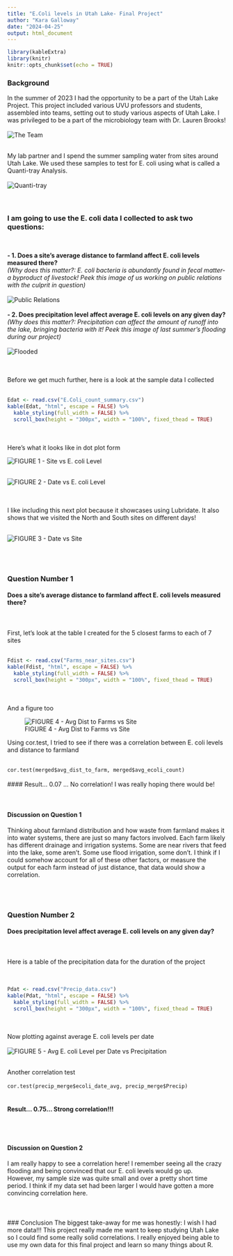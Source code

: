 ---
title: "E.Coli levels in Utah Lake- Final Project" 
author: "Kara Galloway"
date: "2024-04-25"
output: html_document
---

```{r setup, include=FALSE}
library(kableExtra)
library(knitr)
knitr::opts_chunk$set(echo = TRUE)
```

### Background  

In the summer of 2023 I had the opportunity to be a part of the Utah Lake Project. This project included various UVU professors and students, assembled into teams, setting out to study various aspects of Utah Lake. 
I was privileged to be a part of the microbiology team with Dr. Lauren Brooks!  
&nbsp;  
![The Team](.\\thefam.jpg)  
&nbsp;  

My lab partner and I spend the summer sampling water from sites around Utah Lake. We used these samples to test for E. coli using what is called a Quanti-tray Analysis.  
&nbsp;  
![Quanti-tray](.\\glow.jpg)  
&nbsp;  
&nbsp; 

### I am going to use the E. coli data I collected to ask two questions:  
&nbsp;  

**- 1. Does a site's average distance to farmland affect E. coli levels measured there?**  
*(Why does this matter?: E. coli bacteria is abundantly found in fecal matter- a byproduct of livestock! Peek this image of us working on public relations with the culprit in question)*  
&nbsp;  
![Public Relations](.\\publicrelations.jpg)  
&nbsp;  
**- 2. Does precipitation level affect average E. coli levels on any given day?**  
*(Why does this matter?: Precipitation can affect the amount of runoff into the lake, bringing bacteria with it! Peek this image of last summer's flooding during our project)*  
&nbsp;  
![Flooded](.\\floodedaf.jpg)  
&nbsp;  
&nbsp;  

Before we get much further, here is a look at the sample data I collected
&nbsp;  
&nbsp;  

```{r, results = 'asis', echo = FALSE}
Edat <- read.csv("E.Coli_count_summary.csv")
kable(Edat, "html", escape = FALSE) %>% 
  kable_styling(full_width = FALSE) %>% 
  scroll_box(height = "300px", width = "100%", fixed_thead = TRUE)  
````  

&nbsp;  
&nbsp;  
Here's what it looks like in dot plot form
&nbsp;  
  
![FIGURE 1 - Site vs E. coli Level](.\\sitevslevel.jpeg)
&nbsp;  
&nbsp;  



![FIGURE 2 - Date vs E. coli Level](.\\datevslevel.jpeg)  
&nbsp;  
&nbsp;  

I like including this next plot because it showcases using Lubridate. It also shows that we visited the North and South sites on different days!
&nbsp;  
&nbsp;  

![FIGURE 3 - Date vs Site](.\\datevssite.jpeg)  
&nbsp;  
&nbsp;  
&nbsp;  

### Question Number 1
#### Does a site's average distance to farmland affect E. coli levels measured there?  
&nbsp;  
&nbsp;  
First, let's look at the table I created for the 5 closest farms to each of 7 sites  
&nbsp;  
  
```{r, results = 'asis', echo = FALSE}
Fdist <- read.csv("Farms_near_sites.csv")
kable(Fdist, "html", escape = FALSE) %>% 
  kable_styling(full_width = FALSE) %>% 
  scroll_box(height = "300px", width = "100%", fixed_thead = TRUE)  
````  
&nbsp;  
&nbsp;  
And a figure too

![FIGURE 4 - Avg Dist to Farms vs Site](.\\sitevsavedist.jpeg)  


Using cor.test, I tried to see if there was a correlation between E. coli levels and distance to farmland  
&nbsp;  

`cor.test(merged$avg_dist_to_farm, merged$avg_ecoli_count)`  
&nbsp;
&nbsp;  
#### Result... 0.07 ... No correlation!
I was really hoping there would be!  
&nbsp;  
&nbsp;  

#### Discussion on Question 1
Thinking about farmland distribution and how waste from farmland makes it into water systems, there are just so many factors involved. Each farm likely has different drainage and irrigation systems. Some are near rivers that feed into the lake, some aren't. Some use flood irrigation, some don't. I think if I could somehow account for all of these other factors, or measure the output for each farm instead of just distance, that data would show a correlation.  
&nbsp;  
&nbsp;  
&nbsp;  

### Question Number 2
#### Does precipitation level affect average E. coli levels on any given day?  
&nbsp;  
&nbsp;  
Here is a table of the precipitation data for the duration of the project  
&nbsp;  
&nbsp;  

```{r, results = 'asis', echo = FALSE}
Pdat <- read.csv("Precip_data.csv")
kable(Pdat, "html", escape = FALSE) %>% 
  kable_styling(full_width = FALSE) %>% 
  scroll_box(height = "300px", width = "100%", fixed_thead = TRUE)  
````  
&nbsp;  
&nbsp;  
Now plotting against average E. coli levels per date
&nbsp;  
&nbsp;  
![FIGURE 5 - Avg E. coli Level per Date vs Precipitation](avgecolivsprecip.jpeg)
&nbsp;  
&nbsp;  

Another correlation test  
&nbsp;  
`cor.test(precip_merge$ecoli_date_avg, precip_merge$Precip)`  
&nbsp;  

#### Result... 0.75... Strong correlation!!!  
&nbsp;  
&nbsp;  

#### Discussion on Question 2  

I am really happy to see a correlation here! I remember seeing all the crazy flooding and being convinced that our E. coli levels would go up.  
However, my sample size was quite small and over a pretty short time period. I think if my data set had been larger I would have gotten a more convincing correlation here.  
&nbsp;  
&nbsp;  
&nbsp;  
### Conclusion
The biggest take-away for me was honestly: I wish I had more data!!! This project really made me want to keep studying Utah Lake so I could find some really solid correlations. I really enjoyed being able to use my own data for this final project and learn so many things about R.